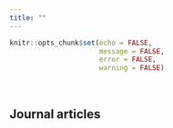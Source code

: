 ```yaml
---
title: ""
---
```


```r
knitr::opts_chunk$set(echo = FALSE,
                      message = FALSE,
                      error = FALSE,
                      warning = FALSE)
```

<br>

## Journal articles


